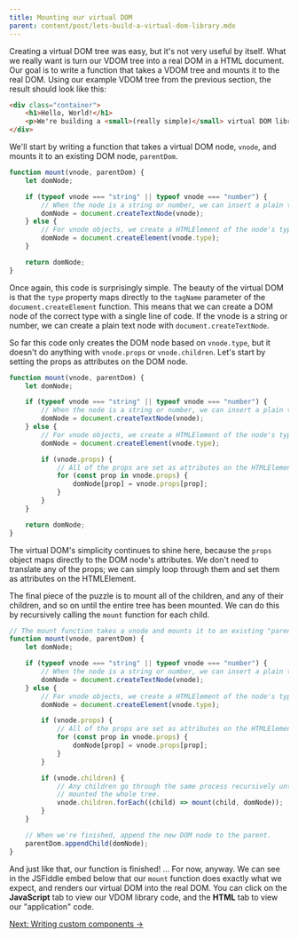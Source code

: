 ```yaml
---
title: Mounting our virtual DOM
parent: content/post/lets-build-a-virtual-dom-library.mdx
---
```


Creating a virtual DOM tree was easy, but it's not very useful by itself. What we really want is turn our VDOM tree into a real DOM in a HTML document. Our goal is to write a function that takes a VDOM tree and mounts it to the real DOM. Using our example VDOM tree from the previous section, the result should look like this:

```html
<div class="container">
    <h1>Hello, World!</h1>
    <p>We're building a <small>(really simple)</small> virtual DOM library.</p>
</div>
```

<CarbonAd />

We'll start by writing a function that takes a virtual DOM node, `vnode`, and mounts it to an existing DOM node, `parentDom`.

```js
function mount(vnode, parentDom) {
    let domNode;

    if (typeof vnode === "string" || typeof vnode === "number") {
        // When the node is a string or number, we can insert a plain text node.
        domNode = document.createTextNode(vnode);
    } else {
        // For vnode objects, we create a HTMLElement of the node's type.
        domNode = document.createElement(vnode.type);
    }

    return domNode;
}
```

Once again, this code is surprisingly simple. The beauty of the virtual DOM is that the `type` property maps directly to the `tagName` parameter of the `document.createElement` function. This means that we can create a DOM node of the correct type with a single line of code. If the vnode is a string or number, we can create a plain text node with `document.createTextNode`.

So far this code only creates the DOM node based on `vnode.type`, but it doesn't do anything with `vnode.props` or `vnode.children`. Let's start by setting the props as attributes on the DOM node.

```js
function mount(vnode, parentDom) {
    let domNode;

    if (typeof vnode === "string" || typeof vnode === "number") {
        // When the node is a string or number, we can insert a plain text node.
        domNode = document.createTextNode(vnode);
    } else {
        // For vnode objects, we create a HTMLElement of the node's type.
        domNode = document.createElement(vnode.type);

        if (vnode.props) {
            // All of the props are set as attributes on the HTMLElement.
            for (const prop in vnode.props) {
                domNode[prop] = vnode.props[prop];
            }
        }
    }

    return domNode;
}
```

The virtual DOM's simplicity continues to shine here, because the `props` object maps directly to the DOM node's attributes. We don't need to translate any of the props; we can simply loop through them and set them as attributes on the HTMLElement.

The final piece of the puzzle is to mount all of the children, and any of their children, and so on until the entire tree has been mounted. We can do this by recursively calling the `mount` function for each child.

```js
// The mount function takes a vnode and mounts it to an existing "parent" DOM node
function mount(vnode, parentDom) {
    let domNode;

    if (typeof vnode === "string" || typeof vnode === "number") {
        // When the node is a string or number, we can insert a plain text node.
        domNode = document.createTextNode(vnode);
    } else {
        // For vnode objects, we create a HTMLElement of the node's type.
        domNode = document.createElement(vnode.type);

        if (vnode.props) {
            // All of the props are set as attributes on the HTMLElement.
            for (const prop in vnode.props) {
                domNode[prop] = vnode.props[prop];
            }
        }

        if (vnode.children) {
            // Any children go through the same process recursively until we have
            // mounted the whole tree.
            vnode.children.forEach((child) => mount(child, domNode));
        }
    }

    // When we're finished, append the new DOM node to the parent.
    parentDom.appendChild(domNode);
}
```

And just like that, our function is finished! ... For now, anyway. We can see in the JSFiddle embed below that our `mount` function does exactly what we expect, and renders our virtual DOM into the real DOM. You can click on the **JavaScript** tab to view our VDOM library code, and the **HTML** tab to view our "application" code.

[Next: Writing custom components &rarr;](/lets-build-a-virtual-dom-library/writing-custom-components)

<ScriptEmbed src="https://jsfiddle.net/wildlyinaccurate/uzbn4gw7/12/embed/result,html,js/" />

